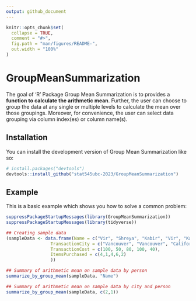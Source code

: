 ```yaml
---
output: github_document
---
```



```r
knitr::opts_chunk$set(
  collapse = TRUE,
  comment = "#>",
  fig.path = "man/figures/README-",
  out.width = "100%"
)
```

# GroupMeanSummarization

The goal of 'R' Package Group Mean Summarization is to provides a **function to calculate the arithmetic mean**. Further, the user can choose to group the data at any single or multiple levels to calculate the mean over those groupings. Moreover, for convenience, the user can select data grouping via column index(es) or column name(s).

## Installation

You can install the development version of Group Mean Summarization like so:

``` r
# install.packages("devtools")
devtools::install_github("stat545ubc-2023/GroupMeanSummarization")

```

## Example

This is a basic example which shows you how to solve a common problem:

```r
suppressPackageStartupMessages(library(GroupMeanSummarization))
suppressPackageStartupMessages(library(tidyverse))

## Creating sample data
(sampleData <- data.frame(Name = c("Vir", "Shreya", "Kabir", "Vir", "Kabir"),
                 TransactionCity = c("Vancouver", "Vancouver", "California", "Seattle", "California"),
                 TransactionCost = c(100, 50, 80, 100, 40),
                 ItemsPurchased = c(4,1,4,6,2)
                 ))

## Summary of arithmetic mean on sample data by person
summarize_by_group_mean(sampleData, "Name")

## Summary of arithmetic mean on sample data by city and person
summarize_by_group_mean(sampleData, c(2,1))
```







